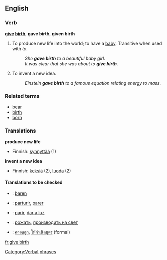 ==English==

===Verb===
'''[[give]] [[birth]]''', '''gave birth''', '''given birth'''

# To produce new life into the world; to have a [[baby]].  Transitive when used with ''to''.
#:''She '''gave birth''' to a beautiful baby girl''.
#:''It was clear that she was about to '''give birth'''.''
# {{idiom}} To invent a new idea.
#:''Einstein '''gave birth''' to a famous equation relating energy to mass''.

===Related terms===
*[[bear]]
*[[birth]]
*[[born]]

===Translations===
'''produce new life'''
{{top}}
*Finnish: [[synnyttää]] (1)
{{mid}}
{{bottom}}

'''invent a new idea'''
{{top}}
*Finnish: [[keksiä]] (2), [[luoda]] (2)
{{mid}}
{{bottom}}

====Translations to be checked====
{{checktrans}}
*{{ttbc|Dutch}}: [[baren]]
*{{ttbc|Interlingua}}: [[parturir]], [[parer]]
*{{ttbc|Spanish}}: [[parir]], [[dar a luz]]
*{{ttbc|Russian}}: [[рожать]], [[производить на свет]]
*{{ttbc|Thai}}: [[คลอดลูก]], [[ให้กำเนิดบุตร]] (formal)

[[Category:Verbal phrases]]

[[fr:give birth]]